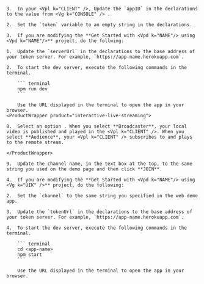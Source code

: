 <PlatformWrapper platform="web">

    3.  In your <Vpl k="CLIENT" />, Update the `appID` in the declarations to the value from <Vg k="CONSOLE" /> .

    2.  Set the `token` variable to an empty string in the declarations.

    3.  If you are modifying the **Get Started with <Vpd k="NAME"/> using <Vpd k="NAME"/>** project, do the follwing:

    1.  Update the `serverUrl` in the declarations to the base address of your token server. For example, `https://app-name.herokuapp.com`.

    2.  To start the dev server, execute the following commands in the terminal.

        ``` terminal
        npm run dev
        ```

        Use the URL displayed in the terminal to open the app in your browser.
    <ProductWrapper product="interactive-live-streaming">

    8.  Select an option . When you select **Broadcaster**, your local video is published and played in the <Vpl k="CLIENT" />. When you select **Audience**, your <Vpl k="CLIENT" /> subscribes to and plays to the remote stream.

    </ProductWrapper>

    9.  Update the channel name, in the text box at the top, to the same string you used on the demo page and then click **JOIN**.

    4.  If you are modifying the **Get Started with <Vpd k="NAME"/> using <Vg k="UIK" />** project, do the following:

    2.  Set the `channel` to the same string you specified in the web demo app.

    3.  Update the `tokenUrl` in the declarations to the base address of your token server. For example, `https://app-name.herokuapp.com`.

    4.  To start the dev server, execute the following commands in the terminal.

        ``` terminal
        cd <app-name>
        npm start
        ```

        Use the URL displayed in the terminal to open the app in your browser.
</PlatformWrapper>
